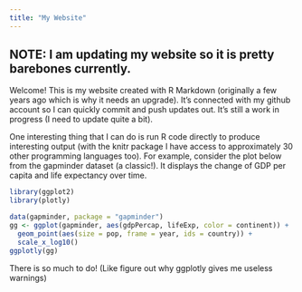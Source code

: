 ---
title: "My Website"
---
## NOTE: I am updating my website so it is pretty barebones currently.




Welcome! This is my website created with R Markdown (originally a few years ago which is why it needs an upgrade). It's connected with my github account so I can quickly commit and push updates out. It's still a work in progress (I need to update quite a bit).   

One interesting thing that I can do is run R code directly to produce interesting output (with the knitr package I have access to approximately 30 other programming languages too). For example, consider the plot below from the gapminder dataset (a classic!). It displays the change of GDP per capita and life expectancy over time.


```{r, echo = FALSE, message=FALSE}
library(ggplot2)
library(plotly)
```


```{r, echo = TRUE, fig.align='center', message=FALSE}
data(gapminder, package = "gapminder")
gg <- ggplot(gapminder, aes(gdpPercap, lifeExp, color = continent)) +
  geom_point(aes(size = pop, frame = year, ids = country)) +
  scale_x_log10()
ggplotly(gg)

```


There is so much to do! (Like figure out why ggplotly gives me useless warnings)





